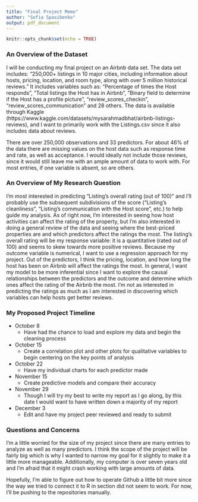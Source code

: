 ```yaml
---
title: "Final Project Memo"
author: "Sofia Spasibenko"
output: pdf_document
---
```


```r
knitr::opts_chunk$set(echo = TRUE)
```

### An Overview of the Dataset

  I will be conducting my final project on an Airbnb data set. The data set includes: "250,000+ listings in 10 major cities, including information about hosts, pricing, location, and room type, along with over 5 million historical reviews." It includes variables such as: "Percentage of times the Host responds", "Total listings the Host has in Airbnb", "Binary field to determine if the Host has a profile picture", "review_scores_checkin", "review_scores_communication" and 28 others. The data is available through Kaggle (https://www.kaggle.com/datasets/mysarahmadbhat/airbnb-listings-reviews), and I want to primarily work with the Listings.csv since it also includes data about reviews. 

  There are over 250,000 observations and 33 predictors. For about 46% of the data there are missing values on the host data such as response time and rate, as well as acceptance. I would ideally not include those reviews, since it would still leave me with an ample amount of data to work with. For most entries, if one variable is absent, so are others. 

### An Overview of My Research Question

  I'm most interested in predicting "Listing's overall rating (out of 100)" and I'll probably use the subsequent subdivisions of the score ("Listing's cleanliness", "Listing's communication with the Host score", etc.) to help guide my analysis. As of right now, I'm interested in seeing how host activities can affect the rating of the property, but I'm also interested in doing a general review of the data and seeing where the best-priced properties are and which predictors affect the ratings the most. The listing's overall rating will be my response variable: it is a quantitative (rated out of 100) and seems to skew towards more positive reviews. Because my outcome variable is numerical, I want to use a regression approach for my project. Out of the predictors, I think the pricing, location, and how long the host has been on Airbnb will affect the ratings the most. In general, I want my model to be more inferential since I want to explore the causal relationships between the predictors and the outcome and determine which ones affect the rating of the Airbnb the most. I'm not as interested in predicting the ratings as much as I am interested in discovering which variables can help hosts get better reviews.

### My Proposed Project Timeline

* October 8
  + Have had the chance to load and explore my data and begin the cleaning process
  
* October 15
  + Create a correlation plot and other plots for qualitative variables to begin centering on the key points of analysis

* October 22
  + Have my individual charts for each predictor made
  
* November 15
  + Create predictive models and compare their accuracy
  
* November 29
  + Though I will try my best to write my report as I go along, by this date I would want to have written down a majority of my report
  
* December 3
  + Edit and have my project peer reviewed and ready to submit
  
### Questions and Concerns

  I'm a little worried for the size of my project since there are many entries to analyze as well as many predictors. I think the scope of the project will be fairly big which is why I wanted to narrow my goal for it slightly to make it a little more manageable. Additionally, my computer is over seven years old and I'm afraid that it might crash working with large amounts of data. 

  Hopefully, I'm able to figure out how to operate Github a little bit more since the way we tried to connect it to R in section did not seem to work. For now, I'll be pushing to the repositories manually.